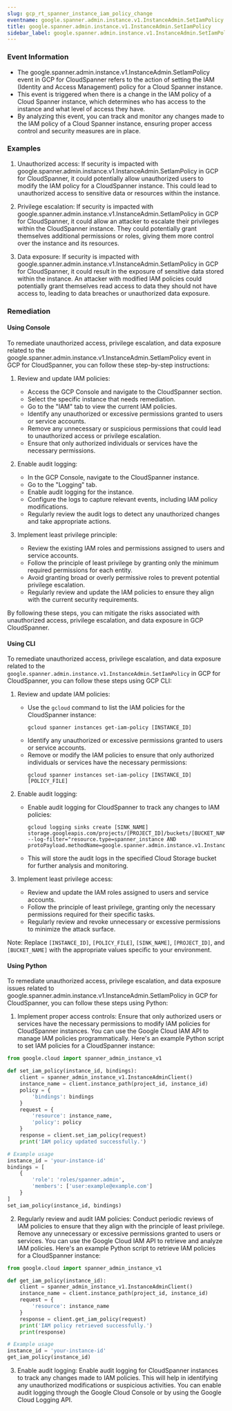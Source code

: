 ```yaml
--- 
slug: gcp_rt_spanner_instance_iam_policy_change
eventname: google.spanner.admin.instance.v1.InstanceAdmin.SetIamPolicy
title: google.spanner.admin.instance.v1.InstanceAdmin.SetIamPolicy
sidebar_label: google.spanner.admin.instance.v1.InstanceAdmin.SetIamPolicy
---
```

                       
### Event Information

- The google.spanner.admin.instance.v1.InstanceAdmin.SetIamPolicy event in GCP for CloudSpanner refers to the action of setting the IAM (Identity and Access Management) policy for a Cloud Spanner instance.
- This event is triggered when there is a change in the IAM policy of a Cloud Spanner instance, which determines who has access to the instance and what level of access they have.
- By analyzing this event, you can track and monitor any changes made to the IAM policy of a Cloud Spanner instance, ensuring proper access control and security measures are in place.


### Examples

1. Unauthorized access: If security is impacted with google.spanner.admin.instance.v1.InstanceAdmin.SetIamPolicy in GCP for CloudSpanner, it could potentially allow unauthorized users to modify the IAM policy for a CloudSpanner instance. This could lead to unauthorized access to sensitive data or resources within the instance.

2. Privilege escalation: If security is impacted with google.spanner.admin.instance.v1.InstanceAdmin.SetIamPolicy in GCP for CloudSpanner, it could allow an attacker to escalate their privileges within the CloudSpanner instance. They could potentially grant themselves additional permissions or roles, giving them more control over the instance and its resources.

3. Data exposure: If security is impacted with google.spanner.admin.instance.v1.InstanceAdmin.SetIamPolicy in GCP for CloudSpanner, it could result in the exposure of sensitive data stored within the instance. An attacker with modified IAM policies could potentially grant themselves read access to data they should not have access to, leading to data breaches or unauthorized data exposure.

### Remediation

#### Using Console

To remediate unauthorized access, privilege escalation, and data exposure related to the google.spanner.admin.instance.v1.InstanceAdmin.SetIamPolicy event in GCP for CloudSpanner, you can follow these step-by-step instructions:

1. Review and update IAM policies:
   - Access the GCP Console and navigate to the CloudSpanner section.
   - Select the specific instance that needs remediation.
   - Go to the "IAM" tab to view the current IAM policies.
   - Identify any unauthorized or excessive permissions granted to users or service accounts.
   - Remove any unnecessary or suspicious permissions that could lead to unauthorized access or privilege escalation.
   - Ensure that only authorized individuals or services have the necessary permissions.

2. Enable audit logging:
   - In the GCP Console, navigate to the CloudSpanner instance.
   - Go to the "Logging" tab.
   - Enable audit logging for the instance.
   - Configure the logs to capture relevant events, including IAM policy modifications.
   - Regularly review the audit logs to detect any unauthorized changes and take appropriate actions.

3. Implement least privilege principle:
   - Review the existing IAM roles and permissions assigned to users and service accounts.
   - Follow the principle of least privilege by granting only the minimum required permissions for each entity.
   - Avoid granting broad or overly permissive roles to prevent potential privilege escalation.
   - Regularly review and update the IAM policies to ensure they align with the current security requirements.

By following these steps, you can mitigate the risks associated with unauthorized access, privilege escalation, and data exposure in GCP CloudSpanner.

#### Using CLI

To remediate unauthorized access, privilege escalation, and data exposure related to the `google.spanner.admin.instance.v1.InstanceAdmin.SetIamPolicy` in GCP for CloudSpanner, you can follow these steps using GCP CLI:

1. Review and update IAM policies: 
   - Use the `gcloud` command to list the IAM policies for the CloudSpanner instance:
     ```
     gcloud spanner instances get-iam-policy [INSTANCE_ID]
     ```
   - Identify any unauthorized or excessive permissions granted to users or service accounts.
   - Remove or modify the IAM policies to ensure that only authorized individuals or services have the necessary permissions:
     ```
     gcloud spanner instances set-iam-policy [INSTANCE_ID] [POLICY_FILE]
     ```

2. Enable audit logging:
   - Enable audit logging for CloudSpanner to track any changes to IAM policies:
     ```
     gcloud logging sinks create [SINK_NAME] storage.googleapis.com/projects/[PROJECT_ID]/buckets/[BUCKET_NAME] --log-filter="resource.type=spanner_instance AND protoPayload.methodName=google.spanner.admin.instance.v1.InstanceAdmin.SetIamPolicy"
     ```
   - This will store the audit logs in the specified Cloud Storage bucket for further analysis and monitoring.

3. Implement least privilege access:
   - Review and update the IAM roles assigned to users and service accounts.
   - Follow the principle of least privilege, granting only the necessary permissions required for their specific tasks.
   - Regularly review and revoke unnecessary or excessive permissions to minimize the attack surface.

Note: Replace `[INSTANCE_ID]`, `[POLICY_FILE]`, `[SINK_NAME]`, `[PROJECT_ID]`, and `[BUCKET_NAME]` with the appropriate values specific to your environment.

#### Using Python

To remediate unauthorized access, privilege escalation, and data exposure issues related to google.spanner.admin.instance.v1.InstanceAdmin.SetIamPolicy in GCP for CloudSpanner, you can follow these steps using Python:

1. Implement proper access controls: Ensure that only authorized users or services have the necessary permissions to modify IAM policies for CloudSpanner instances. You can use the Google Cloud IAM API to manage IAM policies programmatically. Here's an example Python script to set IAM policies for a CloudSpanner instance:

```python
from google.cloud import spanner_admin_instance_v1

def set_iam_policy(instance_id, bindings):
    client = spanner_admin_instance_v1.InstanceAdminClient()
    instance_name = client.instance_path(project_id, instance_id)
    policy = {
        'bindings': bindings
    }
    request = {
        'resource': instance_name,
        'policy': policy
    }
    response = client.set_iam_policy(request)
    print('IAM policy updated successfully.')

# Example usage
instance_id = 'your-instance-id'
bindings = [
    {
        'role': 'roles/spanner.admin',
        'members': ['user:example@example.com']
    }
]
set_iam_policy(instance_id, bindings)
```

2. Regularly review and audit IAM policies: Conduct periodic reviews of IAM policies to ensure that they align with the principle of least privilege. Remove any unnecessary or excessive permissions granted to users or services. You can use the Google Cloud IAM API to retrieve and analyze IAM policies. Here's an example Python script to retrieve IAM policies for a CloudSpanner instance:

```python
from google.cloud import spanner_admin_instance_v1

def get_iam_policy(instance_id):
    client = spanner_admin_instance_v1.InstanceAdminClient()
    instance_name = client.instance_path(project_id, instance_id)
    request = {
        'resource': instance_name
    }
    response = client.get_iam_policy(request)
    print('IAM policy retrieved successfully.')
    print(response)

# Example usage
instance_id = 'your-instance-id'
get_iam_policy(instance_id)
```

3. Enable audit logging: Enable audit logging for CloudSpanner instances to track any changes made to IAM policies. This will help in identifying any unauthorized modifications or suspicious activities. You can enable audit logging through the Google Cloud Console or by using the Google Cloud Logging API.


 